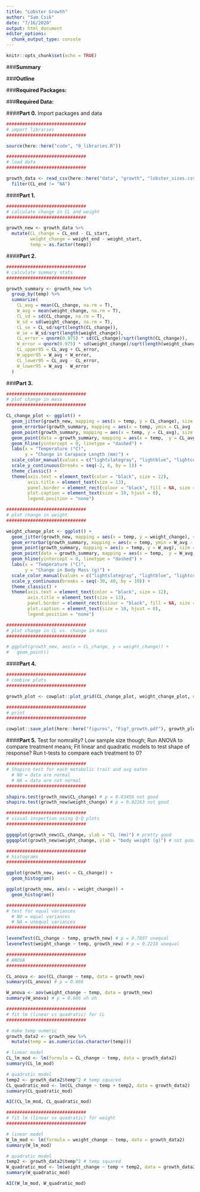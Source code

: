 ```yaml
---
title: "Lobster Growth"
author: "Sam Csik"
date: "7/16/2020"
output: html_document
editor_options: 
  chunk_output_type: console
---
```


```r
knitr::opts_chunk$set(echo = TRUE)
```

###**Summary**

###**Outline**

###**Required Packages:**

###**Required Data:**

####**Part 0.** Import packages and data  
```r
##############################
# import libraries
##############################

source(here::here("code", "0_libraries.R"))

##############################
# load data
##############################

growth_data <- read_csv(here::here("data", "growth", "lobster_sizes.csv")) %>% 
  filter(CL_end != "NA")
```

####**Part 1.**
```r
##############################
# calculate change in CL and weight
##############################

growth_new <- growth_data %>% 
  mutate(CL_change = CL_end - CL_start,
         weight_change = weight_end - weight_start,
         temp = as.factor(temp)) 
```

####**Part 2.**
```r
##############################
# calculate summary stats
##############################

growth_summary <- growth_new %>% 
  group_by(temp) %>% 
  summarize(
    CL_avg = mean(CL_change, na.rm = T),
    W_avg = mean(weight_change, na.rm = T),
    CL_sd = sd(CL_change, na.rm = T),
    W_sd = sd(weight_change, na.rm = T),
    CL_se = CL_sd/sqrt(length(CL_change)),
    W_se = W_sd/sqrt(length(weight_change)),
    CL_error = qnorm(0.975) * sd(CL_change)/sqrt(length(CL_change)),
    W_error = qnorm(0.975) * sd(weight_change)/sqrt(length(weight_change)),
    CL_upper95 = CL_avg + CL_error,
    W_upper95 = W_avg + W_error,
    CL_lower95 = CL_avg - CL_error,
    W_lower95 = W_avg - W_error
  )
```

###**Part 3.**
```r
##############################
# plot change in mass
##############################

CL_change_plot <- ggplot() +
  geom_jitter(growth_new, mapping = aes(x = temp, y = CL_change), size = 3, alpha = 0.2, width = 0.2) +
  geom_errorbar(growth_summary, mapping = aes(x = temp, ymin = CL_avg - CL_se, ymax = CL_avg + CL_se), width = 0.1, size = 1, color = "black") +
  geom_point(growth_summary, mapping = aes(x = temp, y = CL_avg), size = 6, color = "black") +
  geom_point(data = growth_summary, mapping = aes(x = temp,  y = CL_avg, color = temp), size = 4.5) +
  geom_hline(yintercept = 0, linetype = "dashed") +
  labs(x = "Temperature (°C)",
       y = "Change in Carapace Length (mm)") +
  scale_color_manual(values = c("lightslategray", "lightblue", "lightcoral", "indianred4")) +
  scale_y_continuous(breaks = seq(-2, 6, by = 1)) +
  theme_classic() +
  theme(axis.text = element_text(color = "black", size = 12),
        axis.title = element_text(size = 13),
        panel.border = element_rect(colour = "black", fill = NA, size = 0.7),
        plot.caption = element_text(size = 10, hjust = 0),
        legend.position = "none")

##############################
# plot change in weight
##############################

weight_change_plot <- ggplot() +
  geom_jitter(growth_new, mapping = aes(x = temp, y = weight_change), size = 3, alpha = 0.2, width = 0.2) +
  geom_errorbar(growth_summary, mapping = aes(x = temp, ymin = W_avg - W_se, ymax = W_avg + W_se), width = 0.1, size = 1, color = "black") +
  geom_point(growth_summary, mapping = aes(x = temp, y = W_avg), size = 6, color = "black") +
  geom_point(data = growth_summary, mapping = aes(x = temp,  y = W_avg, color = temp), size = 4.5) +
  geom_hline(yintercept = 0, linetype = "dashed") +
  labs(x = "Temperature (°C)",
       y = "Change in Body Mass (g)") +
  scale_color_manual(values = c("lightslategray", "lightblue", "lightcoral", "indianred4")) +
  scale_y_continuous(breaks = seq(-30, 40, by = 10)) +
  theme_classic() +
  theme(axis.text = element_text(color = "black", size = 12),
        axis.title = element_text(size = 13),
        panel.border = element_rect(colour = "black", fill = NA, size = 0.7),
        plot.caption = element_text(size = 10, hjust = 0),
        legend.position = "none")

##############################
# plot change in CL vs. change in mass 
##############################

# ggplot(growth_new, aes(x = CL_change, y = weight_change)) +
#   geom_point()
```

####**Part 4.**
```r
##############################
# combine plots 
##############################

growth_plot <- cowplot::plot_grid(CL_change_plot, weight_change_plot, nrow = 1, align = "vh", labels = "AUTO")

##############################
# print
##############################

cowplot::save_plot(here::here("figures", "Fig?_growth.pdf"), growth_plot, base_width = 10, base_height = 5)
```

####**Part 5.** Test for nomrality? Low sample size though; Run ANOVA to compare treatment means; Fit linear and quadratic models to test shape of response?  Run t-tests to compare each treatment to 0?
```r
##############################
# Shapiro test for each metabolic trait and avg eaten 
  # N0 = data are normal
  # NA = data are not normal
##############################

shapiro.test(growth_new$CL_change) # p = 0.03456 not good
shapiro.test(growth_new$weight_change) # p = 0.02263 not good

##############################
# visual inspection using Q-Q plots
##############################

ggqqplot(growth_new$CL_change, ylab = "CL (mm)") # pretty good
ggqqplot(growth_new$weight_change, ylab = "body weight (g)") # not good

##############################
# histograms
##############################

ggplot(growth_new, aes(x = CL_change)) +
  geom_histogram()

ggplot(growth_new, aes(x = weight_change)) +
  geom_histogram()

##############################
# test for equal variances
  # N0 = equal variances
  # NA = unequal variances
##############################

leveneTest(CL_change ~ temp, growth_new) # p = 0.7897 unequal
leveneTest(weight_change ~ temp, growth_new) # p = 0.2218 unequal

##############################
# ANOVA
##############################

CL_anova <- aov(CL_change ~ temp, data = growth_new)
summary(CL_anova) # p = 0.866

W_anova <- aov(weight_change ~ temp, data = growth_new)
summary(W_anova) # p = 0.666 uh oh

##############################
# fit lm (linear vs quadratic) for CL
##############################

# make temp numeric
growth_data2 <- growth_new %>% 
  mutate(temp = as.numeric(as.character(temp)))

# linear model
CL_lm_mod <- lm(formula = CL_change ~ temp, data = growth_data2)
summary(CL_lm_mod)

# quadratic model
temp2 <- growth_data2$temp^2 # temp squared
CL_quadratic_mod <- lm(CL_change ~ temp + temp2, data = growth_data2)
summary(CL_quadratic_mod)

AIC(CL_lm_mod, CL_quadratic_mod)

##############################
# fit lm (linear vs quadratic) for weight
##############################

# linear model
W_lm_mod <- lm(formula = weight_change ~ temp, data = growth_data2)
summary(W_lm_mod)

# quadratic model
temp2 <- growth_data2$temp^2 # temp squared
W_quadratic_mod <- lm(weight_change ~ temp + temp2, data = growth_data2)
summary(W_quadratic_mod)

AIC(W_lm_mod, W_quadratic_mod)
```



